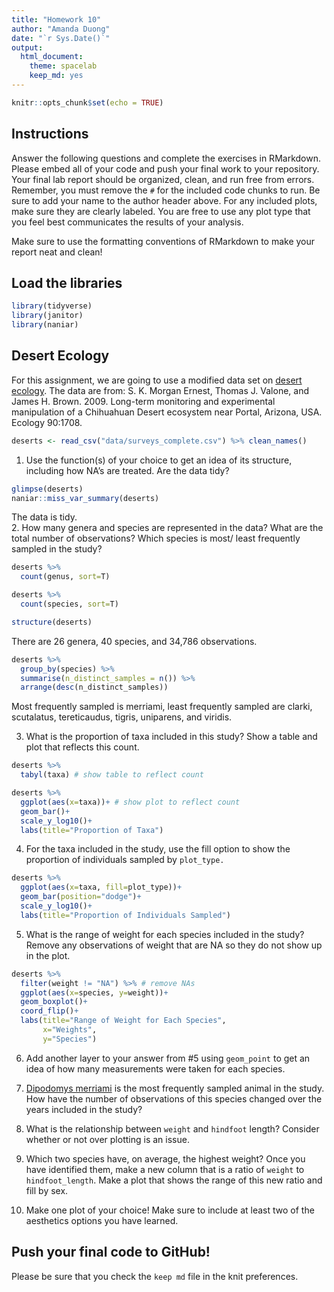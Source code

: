 ```yaml
---
title: "Homework 10"
author: "Amanda Duong"
date: "`r Sys.Date()`"
output:
  html_document: 
    theme: spacelab
    keep_md: yes
---
```


```r
knitr::opts_chunk$set(echo = TRUE)
```

## Instructions
Answer the following questions and complete the exercises in RMarkdown. Please embed all of your code and push your final work to your repository. Your final lab report should be organized, clean, and run free from errors. Remember, you must remove the `#` for the included code chunks to run. Be sure to add your name to the author header above. For any included plots, make sure they are clearly labeled. You are free to use any plot type that you feel best communicates the results of your analysis.  

Make sure to use the formatting conventions of RMarkdown to make your report neat and clean!  

## Load the libraries
```r
library(tidyverse)
library(janitor)
library(naniar)
``` 

## Desert Ecology
For this assignment, we are going to use a modified data set on [desert ecology](http://esapubs.org/archive/ecol/E090/118/). The data are from: S. K. Morgan Ernest, Thomas J. Valone, and James H. Brown. 2009. Long-term monitoring and experimental manipulation of a Chihuahuan Desert ecosystem near Portal, Arizona, USA. Ecology 90:1708.
```r
deserts <- read_csv("data/surveys_complete.csv") %>% clean_names()
```

1. Use the function(s) of your choice to get an idea of its structure, including how NA's are treated. Are the data tidy?  
```r
glimpse(deserts)
naniar::miss_var_summary(deserts)
```
The data is tidy.  
2. How many genera and species are represented in the data? What are the total number of observations? Which species is most/ least frequently sampled in the study?
```r
deserts %>%
  count(genus, sort=T)
```
```r
deserts %>%
  count(species, sort=T)
```
```r
structure(deserts)
```

There are 26 genera, 40 species, and 34,786 observations.
```r
deserts %>%
  group_by(species) %>%
  summarise(n_distinct_samples = n()) %>%
  arrange(desc(n_distinct_samples))
```
Most frequently sampled is merriami, least frequently sampled are clarki, scutalatus, tereticaudus, tigris, uniparens, and viridis.  

3. What is the proportion of taxa included in this study? Show a table and plot that reflects this count.
```r
deserts %>%
  tabyl(taxa) # show table to reflect count
```

```r
deserts %>%
  ggplot(aes(x=taxa))+ # show plot to reflect count
  geom_bar()+
  scale_y_log10()+
  labs(title="Proportion of Taxa")
```

4. For the taxa included in the study, use the fill option to show the proportion of individuals sampled by `plot_type.`
```r
deserts %>%
  ggplot(aes(x=taxa, fill=plot_type))+
  geom_bar(position="dodge")+
  scale_y_log10()+
  labs(title="Proportion of Individuals Sampled")
```

5. What is the range of weight for each species included in the study? Remove any observations of weight that are NA so they do not show up in the plot.
```r
deserts %>%
  filter(weight != "NA") %>% # remove NAs
  ggplot(aes(x=species, y=weight))+
  geom_boxplot()+
  coord_flip()+
  labs(title="Range of Weight for Each Species",
       x="Weights",
       y="Species")
```

6. Add another layer to your answer from #5 using `geom_point` to get an idea of how many measurements were taken for each species.

7. [Dipodomys merriami](https://en.wikipedia.org/wiki/Merriam's_kangaroo_rat) is the most frequently sampled animal in the study. How have the number of observations of this species changed over the years included in the study?

8. What is the relationship between `weight` and `hindfoot` length? Consider whether or not over plotting is an issue.

9. Which two species have, on average, the highest weight? Once you have identified them, make a new column that is a ratio of `weight` to `hindfoot_length`. Make a plot that shows the range of this new ratio and fill by sex.

10. Make one plot of your choice! Make sure to include at least two of the aesthetics options you have learned.

## Push your final code to GitHub!
Please be sure that you check the `keep md` file in the knit preferences. 